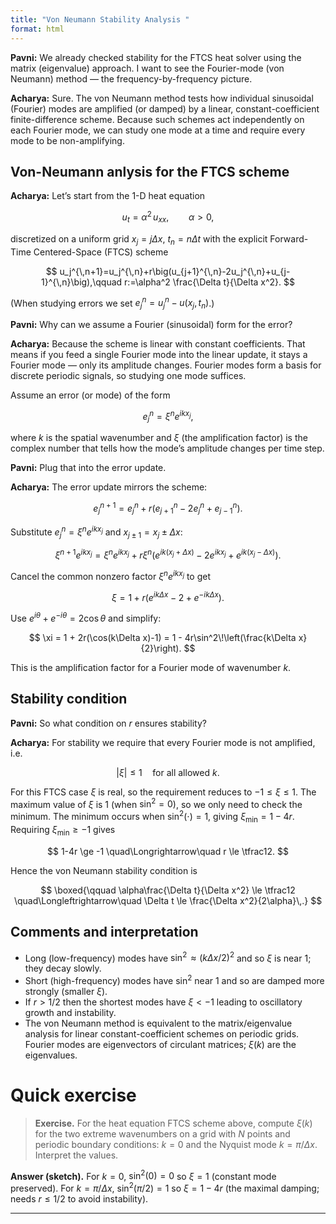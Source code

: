 ```yaml
---
title: "Von Neumann Stability Analysis "
format: html
---
```

**Pavni:** We already checked stability for the FTCS heat solver using the matrix (eigenvalue) approach. I want to see the Fourier-mode (von Neumann) method — the frequency-by-frequency picture.

**Acharya:** Sure. The von Neumann method tests how individual sinusoidal (Fourier) modes are amplified (or damped) by a linear, constant-coefficient finite-difference scheme. Because such schemes act independently on each Fourier mode, we can study one mode at a time and require every mode to be non-amplifying.

##  Von-Neumann anlysis for the FTCS scheme

**Acharya:** Let's start from the 1-D heat equation

$$
u_t = \alpha^2 \, u_{xx}, \qquad \alpha > 0,
$$

discretized on a uniform grid $x_j = j\Delta x$, $t_n = n\Delta t$ with the explicit Forward-Time Centered-Space (FTCS) scheme

$$
u_j^{\,n+1}=u_j^{\,n}+r\big(u_{j+1}^{\,n}-2u_j^{\,n}+u_{j-1}^{\,n}\big),\qquad r:=\alpha^2 \frac{\Delta t}{\Delta x^2}.
$$

(When studying errors we set $e_j^n = u_j^n - u(x_j,t_n)$.)

**Pavni:** Why can we assume a Fourier (sinusoidal) form for the error?

**Acharya:** Because the scheme is linear with constant coefficients. That means if you feed a single Fourier mode into the linear update, it stays a Fourier mode — only its amplitude changes. Fourier modes form a basis for discrete periodic signals, so studying one mode suffices.

Assume an error (or mode) of the form

$$
e_j^n = \xi^n e^{i k x_j},
$$

where $k$ is the spatial wavenumber and $\xi$ (the amplification factor) is the complex number that tells how the mode's amplitude changes per time step.

**Pavni:** Plug that into the error update.

**Acharya:** The error update mirrors the scheme:

$$
e_j^{n+1} = e_j^n + r\big(e_{j+1}^n - 2e_j^n + e_{j-1}^n\big).
$$

Substitute $e_j^n = \xi^n e^{i k x_j}$ and $x_{j\pm1} = x_j \pm \Delta x$:

$$
\xi^{n+1} e^{i k x_j} = \xi^n e^{i k x_j} + r\xi^n\big(e^{i k (x_j+\Delta x)} - 2 e^{i k x_j} + e^{i k (x_j-\Delta x)}\big).
$$

Cancel the common nonzero factor $\xi^n e^{i k x_j}$ to get

$$
\xi = 1 + r\big(e^{i k \Delta x} - 2 + e^{-i k \Delta x}\big).
$$

Use $e^{i\theta}+e^{-i\theta}=2\cos\theta$ and simplify:

$$
\xi = 1 + 2r(\cos(k\Delta x)-1) = 1 - 4r\sin^2\!\left(\frac{k\Delta x}{2}\right).
$$

This is the amplification factor for a Fourier mode of wavenumber $k$.

## Stability condition

**Pavni:** So what condition on $r$ ensures stability?

**Acharya:** For stability we require that every Fourier mode is not amplified, i.e.

$$
|\xi| \le 1 \quad\text{for all allowed } k.
$$

For this FTCS case $\xi$ is real, so the requirement reduces to $-1 \le \xi \le 1$. The maximum value of $\xi$ is $1$ (when $\sin^2=0$), so we only need to check the minimum. The minimum occurs when $\sin^2(\cdot)=1$, giving $\xi_{\min}=1-4r$. Requiring $\xi_{\min}\ge-1$ gives

$$
1-4r \ge -1 \quad\Longrightarrow\quad r \le \tfrac12.
$$

Hence the von Neumann stability condition is

$$
\boxed{\qquad \alpha\frac{\Delta t}{\Delta x^2} \le \tfrac12 \quad\Longleftrightarrow\quad \Delta t \le \frac{\Delta x^2}{2\alpha}\,.}
$$

## Comments and interpretation

- Long (low-frequency) modes have $\sin^2\!\approx (k\Delta x/2)^2$ and so $\xi$ is near $1$; they decay slowly.  
- Short (high-frequency) modes have $\sin^2$ near $1$ and so are damped more strongly (smaller $\xi$).  
- If $r>1/2$ then the shortest modes have $\xi<-1$ leading to oscillatory growth and instability.  
- The von Neumann method is equivalent to the matrix/eigenvalue analysis for linear constant-coefficient schemes on periodic grids. Fourier modes are eigenvectors of circulant matrices; $\xi(k)$ are the eigenvalues.

# Quick exercise

> **Exercise.** For the heat equation FTCS scheme above, compute $\xi(k)$ for the two extreme wavenumbers on a grid with $N$ points and periodic boundary conditions: $k=0$ and the Nyquist mode $k=\pi/\Delta x$. Interpret the values.

**Answer (sketch).** For $k=0$, $\sin^2(0)=0$ so $\xi=1$ (constant mode preserved). For $k=\pi/\Delta x$, $\sin^2(\pi/2)=1$ so $\xi=1-4r$ (the maximal damping; needs $r\le 1/2$ to avoid instability).


---

